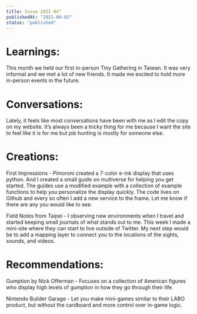 ```yaml
---
title: Issue 2021 04"
publishedAt: "2021-04-01"
status: "published"
---
```


# Learnings: 

This month we held our first in-person Tiny Gathering in Taiwan. It was very informal and we met a lot of new friends. It made me excited to hold more in-person events in the future.

# Conversations:

Lately, it feels like most conversations have been with me as I edit the copy on my website. It’s always been a tricky thing for me because I want the site to feel like it is for me but job hunting is mostly for someone else.

# Creations:

First Impressions - Pimoroni created a 7-color e-ink display that uses python. And I created a small guide on multiverse for helping you get started. The guides use a modified example with a collection of example functions to help you personalize the display quickly. The code lives on Github and every so often I add a new service to the frame. Let me know if there are any you would like to see.

Field Notes from Taipei - I observing new environments when I travel and started keeping small journals of what stands out to me. This week I made a mini-site where they can start to live outside of Twitter. My next step would be to add a mapping layer to connect you to the locations of the sights, sounds, and videos.

# Recommendations:

Gumption by Nick Offerman - Focuses on a collection of American figures who display high levels of gumption in how they go through their life.

Nintendo Builder Garage - Let you make mini-games similar to their LABO product, but without the cardboard and more control over in-game logic.
